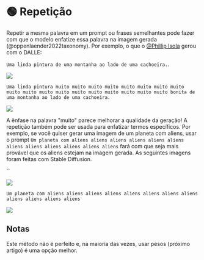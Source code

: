 
# 🟢 Repetição

Repetir a mesma palavra em um prompt ou frases semelhantes pode fazer com que o modelo enfatize essa palavra na imagem gerada (@oppenlaender2022taxonomy). Por exemplo, o que o [@Phillip Isola](https://twitter.com/phillip_isola/status/1532189632217112577) gerou com o DALLE:

`Uma linda pintura de uma montanha ao lado de uma cachoeira.`.

<div style={{ textAlign: "center" }}>
  <Image
    src="/docs/assets/images_chapter/bad_water.webp"
    width={1612}
    height={644}
    style={{ width: "750px", margin: "auto" }}
  />
</div>

`Uma linda pintura muito muito muito muito muito muito muito muito muito muito muito muito muito muito muito muito muito muito bonita de uma montanha ao lado de uma cachoeira.`

<div style={{ textAlign: "center" }}>
  <Image
    src="/docs/assets/images_chapter/good_water.webp"
    width={1612}
    height={652}
    style={{ width: "750px", margin: "auto" }}
  />
</div>

A ênfase na palavra "muito" parece melhorar a qualidade da geração! A repetição também pode ser usada para enfatizar termos específicos. Por exemplo, se você quiser gerar uma imagem de um planeta com aliens, usar o prompt `Um planeta com aliens aliens aliens aliens aliens aliens aliens aliens aliens aliens aliens aliens` fará com que seja mais provável que os aliens estejam na imagem gerada. As seguintes imagens foram feitas com Stable Diffusion.

``

<div style={{ textAlign: "center" }}>
  <Image
    src="/docs/assets/images_chapter/planet.webp"
    width={550}
    height={510}
    style={{ width: "250px", margin: "auto" }}
  />
</div>

`Um planeta com aliens aliens aliens aliens aliens aliens aliens aliens aliens aliens aliens aliens`

<div style={{ textAlign: "center" }}>
  <Image
    src="/docs/assets/images_chapter/planet_aliens.webp"
    width={560}
    height={572}
    style={{ width: "250px", margin: "auto" }}
  />
</div>

## Notas

Este método não é perfeito e, na maioria das vezes, usar pesos (próximo artigo) é uma opção melhor.

